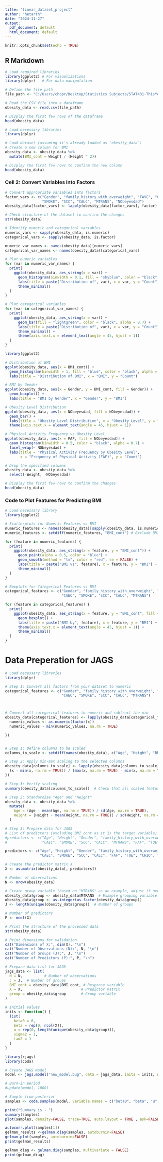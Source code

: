 ---
title: "linear_dataset_project"
author: "hetarth"
date: "2024-11-27"
output:
  pdf_document: default
  html_document: default
---

```{r setup, include=FALSE}
knitr::opts_chunk$set(echo = TRUE)
```

## R Markdown

```{r}
# Load required libraries
library(ggplot2) # For visualizations
library(dplyr)   # For data manipulation

# Define the file path
file_path <- "C:/Users/chopr/Desktop/Statistics Subjects/STAT431-ThisYear/project/dataset/obesity_dataset_linear.csv"

# Read the CSV file into a dataframe
obesity_data <- read.csv(file_path)

# Display the first few rows of the dataframe
head(obesity_data)
```


```{r create-bmi-column, echo=TRUE}
# Load necessary libraries
library(dplyr)

# Load dataset (assuming it's already loaded as `obesity_data`)
# Create a new column for BMI
obesity_data <- obesity_data %>%
  mutate(BMI_cont = Weight / (Height ^ 2))

# Display the first few rows to confirm the new column
head(obesity_data)
```

### Cell 2: Convert Variables into Factors
```{r convert-factors, echo=TRUE}
# Convert appropriate variables into factors
factor_vars <- c("Gender", "family_history_with_overweight", "FAVC", "CAEC", 
                 "SMOKE", "SCC", "CALC", "MTRANS", "NObeyesdad")
obesity_data[factor_vars] <- lapply(obesity_data[factor_vars], factor)

# Check structure of the dataset to confirm the changes
str(obesity_data)
```


```{r}
# Identify numeric and categorical variables
numeric_vars <- sapply(obesity_data, is.numeric)
categorical_vars <- sapply(obesity_data, is.factor)

numeric_var_names <- names(obesity_data)[numeric_vars]
categorical_var_names <- names(obesity_data)[categorical_vars]

# Plot numeric variables
for (var in numeric_var_names) {
  print(
    ggplot(obesity_data, aes_string(x = var)) +
      geom_histogram(binwidth = 0.1, fill = "skyblue", color = "black", alpha = 0.7) +
      labs(title = paste("Distribution of", var), x = var, y = "Count") +
      theme_minimal()
  )
}

# Plot categorical variables
for (var in categorical_var_names) {
  print(
    ggplot(obesity_data, aes_string(x = var)) +
      geom_bar(fill = "lightgreen", color = "black", alpha = 0.7) +
      labs(title = paste("Distribution of", var), x = var, y = "Count") +
      theme_minimal() +
      theme(axis.text.x = element_text(angle = 45, hjust = 1))
  )
}
```


```{r exploratory-data-analysis, echo=TRUE, warning=FALSE, message=FALSE}
library(ggplot2)

# Distribution of BMI
ggplot(obesity_data, aes(x = BMI_cont)) +
  geom_histogram(binwidth = 1, fill = "blue", color = "black", alpha = 0.7) +
  labs(title = "Distribution of BMI", x = "BMI", y = "Count")

# BMI by Gender
ggplot(obesity_data, aes(x = Gender, y = BMI_cont, fill = Gender)) +
  geom_boxplot() +
  labs(title = "BMI by Gender", x = "Gender", y = "BMI")

# Obesity Level Distribution
ggplot(obesity_data, aes(x = NObeyesdad, fill = NObeyesdad)) +
  geom_bar() +
  labs(title = "Obesity Level Distribution", x = "Obesity Level", y = "Count") +
  theme(axis.text.x = element_text(angle = 45, hjust = 1))

# Physical Activity Frequency vs Obesity Level
ggplot(obesity_data, aes(x = FAF, fill = NObeyesdad)) +
  geom_histogram(binwidth = 0.5, color = "black", alpha = 0.7) +
  facet_wrap(~ NObeyesdad) +
  labs(title = "Physical Activity Frequency by Obesity Level", 
       x = "Frequency of Physical Activity (FAF)", y = "Count")

```

```{r drop-columns, echo=TRUE}
# Drop the specified columns
obesity_data <- obesity_data %>%
  select(-Weight, -NObeyesdad)

# Display the first few rows to confirm the changes
head(obesity_data)
```


### Code to Plot Features for Predicting BMI
```{r plot-bmi-features, echo=TRUE, warning=FALSE, message=FALSE}
# Load necessary library
library(ggplot2)

# Scatterplots for Numeric Features vs BMI
numeric_features <- names(obesity_data)[sapply(obesity_data, is.numeric)]
numeric_features <- setdiff(numeric_features, "BMI_cont") # Exclude BMI itself

for (feature in numeric_features) {
  print(
    ggplot(obesity_data, aes_string(x = feature, y = "BMI_cont")) +
      geom_point(alpha = 0.5, color = "blue") +
      geom_smooth(method = "lm", color = "red", se = FALSE) +
      labs(title = paste("BMI vs", feature), x = feature, y = "BMI") +
      theme_minimal()
  )
}

# Boxplots for Categorical Features vs BMI
categorical_features <- c("Gender", "family_history_with_overweight", "FAVC", 
                          "CAEC", "SMOKE", "SCC", "CALC", "MTRANS")

for (feature in categorical_features) {
  print(
    ggplot(obesity_data, aes_string(x = feature, y = "BMI_cont", fill = feature)) +
      geom_boxplot() +
      labs(title = paste("BMI by", feature), x = feature, y = "BMI") +
      theme(axis.text.x = element_text(angle = 45, hjust = 1)) +
      theme_minimal()
  )
}
```
# Data Preperation for JAGS
```{r prepare-data-for-jags, echo=TRUE}
# Load necessary libraries
library(dplyr)

# Step 1: Convert all factors from your dataset to numeric
categorical_features <- c("Gender", "family_history_with_overweight", "FAVC", 
                          "CAEC", "SMOKE", "SCC", "CALC", "MTRANS")



# Convert all categorical features to numeric and subtract the min
obesity_data[categorical_features] <- lapply(obesity_data[categorical_features], function(x) {
  numeric_values <- as.numeric(factor(x))
  numeric_values - min(numeric_values, na.rm = TRUE)

})


# Step 1: Define columns to be scaled
columns_to_scale <- setdiff(names(obesity_data), c("Age", "Height", "BMI_cont", "group", "MTRANS"))

# Step 2: Apply min-max scaling to the selected columns
obesity_data[columns_to_scale] <- lapply(obesity_data[columns_to_scale], function(x) {
  (x - min(x, na.rm = TRUE)) / (max(x, na.rm = TRUE) - min(x, na.rm = TRUE))
})

# Step 3: Verify scaling
summary(obesity_data[columns_to_scale])  # Check that all scaled features are between 0 and 1

# Step 2: Standardize "Age" and "Height"
obesity_data <- obesity_data %>%
  mutate(
    Age = (Age - mean(Age, na.rm = TRUE)) / sd(Age, na.rm = TRUE),
    Height = (Height - mean(Height, na.rm = TRUE)) / sd(Height, na.rm = TRUE),
  )

# Step 3: Prepare data for JAGS
# List of predictors (excluding BMI_cont as it is the target variable)
#predictors <- c("Age", "Height", "Gender", "family_history_with_overweight", "FAVC",
#                "CAEC", "SMOKE", "SCC", "CALC", "MTRANS", "FAF", "TUE", "CH2O", "NCP", "FCVC")

predictors <- c("Age", "Height", "Gender", "family_history_with_overweight", "FAVC",
                "CAEC", "SMOKE", "SCC", "CALC", "FAF", "TUE", "CH2O", "NCP", "FCVC")

# Create the predictor matrix X
X <- as.matrix(obesity_data[, predictors])

# Number of observations
N <- nrow(obesity_data)

# Create group variable (based on "MTRANS" as an example, adjust if needed)
obesity_data$group <- obesity_data$MTRANS  # Example grouping variable
obesity_data$group <- as.integer(as.factor(obesity_data$group))
J <- length(unique(obesity_data$group))  # Number of groups

# Number of predictors
P <- ncol(X)

# Print the structure of the processed data
str(obesity_data)

# Print dimensions for validation
cat("Dimensions of X:", dim(X), "\n")
cat("Number of Observations (N):", N, "\n")
cat("Number of Groups (J):", J, "\n")
cat("Number of Predictors (P):", P, "\n")

```
```{r}
# Prepare data list for JAGS
jags_data <- list(
  N = N,          # Number of observations
  J = J,  # Number of groups
  BMI_cont = obesity_data$BMI_cont, # Response variable
  X = X,                           # Predictor matrix
  group = obesity_data$group       # Group variable
)
```

```{r}
# Initial values
inits <- function() {
  list(
    beta0 = 0,
    beta = rep(0, ncol(X)),
    u = rep(0, length(unique(obesity_data$group))),
    sigma2 = 1,
    tau2 = 1
  )
}
```

```{r}
library(rjags)
library(coda)

# Create JAGS model
model <- jags.model("new_model.bug", data = jags_data, inits = inits, n.chains = 3)

# Burn-in period
#update(model, 1000)

# Sample from posterior
samples <- coda.samples(model, variable.names = c("beta0", "beta", "u", "sigma2", "tau2"), n.iter = 5000)
```

```{r}
print("Summary is - ") 
summary(samples)
plot(samples, density=FALSE, trace=TRUE, auto.layout = TRUE , ask=FALSE)  # preliminary trace plots and densities

autocorr.plot(samples[1])
gelman_results <-gelman.diag(samples, autoburnin=FALSE)
gelman.plot(samples, autoburnin=FALSE)
print(gelman_results)

gelman_diag <- gelman.diag(samples, multivariate = FALSE)
print(gelman_diag)
```

```{r}

```




